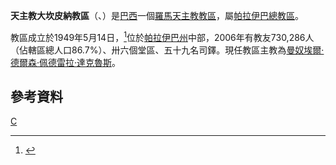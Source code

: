 {{Infobox Roman Catholic diocese
|Roman Catholic Diocese of = 天主教大坎皮納教區
|Latin name of diocese = Dioecesis Campinae Grandis
|image = 
|caption = 
|location = [[巴西|巴西]]
|territory = [[帕拉伊巴州|帕拉伊巴州]]中部
|population = 730,286
|rite = 拉丁禮
|patron =
|province = 帕拉伊巴
|established = 1949年
|cathedral = 聖母無原罪主教座堂
|co-cathedral =
|leadership = 主教
|website = [http://www.diocesedecampinagrande.org/ 官方網頁]
|教宗 =
|metropolitan =
|ordinary = 曼奴埃爾·德爾森·佩德雷拉·達克魯斯
|coadjutor bishop =
|auxiliary =
}}
'''天主教大坎皮納教區'''（{{lang-la|Dioecesis Campinae Grandis}}、{{lang-pt|Diocese de Campina Grande}}）是[[巴西|巴西]]一個[[羅馬天主教|羅馬天主教]][[教區|教區]]，屬[[天主教帕拉伊巴總教區|帕拉伊巴總教區]]。

教區成立於1949年5月14日，<ref>{{cite journal
|journal=[[宗座公報|宗座公報]]
|publisher=梵蒂岡出版社
|date=1949年
|volume=41
|title=''Supremum universi''
|page=536
|url=http://www.vatican.va/archive/aas/documents/AAS%2041%20%5B1949%5D%20-%20ocr.pdf
|access-date=2013-11-20
|archive-date=2010-03-27
|archive-url=https://web.archive.org/web/20100327070831/http://www.vatican.va/archive/aas/documents/AAS%2041%20%5B1949%5D%20-%20ocr.pdf
|dead-url=no
}}</ref>位於[[帕拉伊巴州|帕拉伊巴州]]中部，2006年有教友730,286人（佔轄區總人口86.7%）、卅六個堂區、五十九名司鐸。現任教區主教為[[曼奴埃爾·德爾森·佩德雷拉·達克魯斯|曼奴埃爾·德爾森·佩德雷拉·達克魯斯]]。

==參考資料==
{{reflist}}
[[Category:巴西天主教教區|C]]
